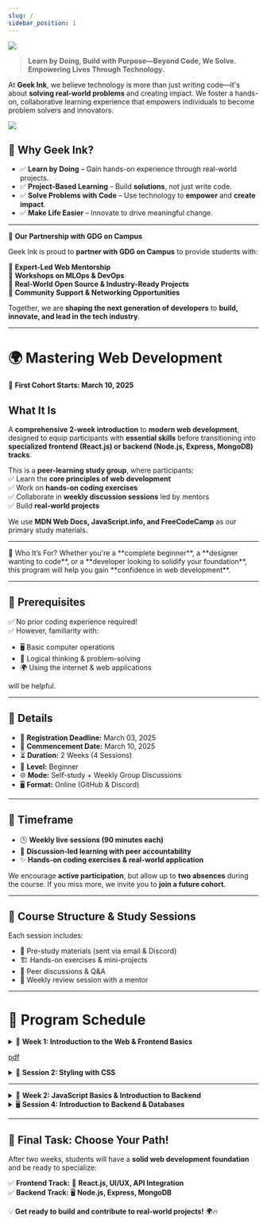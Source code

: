 ```yaml
---
slug: /
sidebar_position: 1
---
```


![](../static/img/hero.png)

<Quotes fetchFromAPI={true} />

> **Learn by Doing, Build with Purpose—Beyond Code, We Solve. Empowering Lives Through Technology.**  

At **Geek Ink**, we believe technology is more than just writing code—it's about **solving real-world problems** and creating impact. We foster a hands-on, collaborative learning experience that empowers individuals to become problem solvers and innovators.  

![](../static/img/heroCover.png)

## **🌟 Why Geek Ink?**  
- ✅ **Learn by Doing** – Gain hands-on experience through real-world projects.  
- ✅ **Project-Based Learning** – Build **solutions**, not just write code.  
- ✅ **Solve Problems with Code** – Use technology to **empower** and **create impact**.  
- ✅ **Make Life Easier** – Innovate to drive meaningful change.  

---  

<Heading color="#1e88e5"> 🤝 **Our Partnership with GDG on Campus**</Heading>  

Geek Ink is proud to **partner with GDG on Campus** to provide students with:  

🔹 **Expert-Led Web Mentorship**  
🔹 **Workshops on MLOps & DevOps**  
🔹 **Real-World Open Source & Industry-Ready Projects**  
🔹 **Community Support & Networking Opportunities**  

Together, we are **shaping the next generation of developers** to **build, innovate, and lead in the tech industry**.  

---  

# 🌍 Mastering Web Development 

🚀 **First Cohort Starts: March 10, 2025**

## **What It Is**  
A **comprehensive 2-week introduction** to **modern web development**, designed to equip participants with **essential skills** before transitioning into **specialized frontend (React.js) or backend (Node.js, Express, MongoDB) tracks**.  

This is a **peer-learning study group**, where participants:  
✅ Learn the **core principles of web development**  
✅ Work on **hands-on coding exercises**  
✅ Collaborate in **weekly discussion sessions** led by mentors  
✅ Build **real-world projects**  

We use **MDN Web Docs, JavaScript.info, and FreeCodeCamp** as our primary study materials.  

---

<Heading level={4}>
📌 Who It’s For?  
</Heading>
Whether you're a **complete beginner**, a **designer wanting to code**, or a **developer looking to solidify your foundation**, this program will help you gain **confidence in web development**.  

---

## **📌 Prerequisites**  
✅ No prior coding experience required!  
✅ However, familiarity with:  
   - 🖥 Basic computer operations  
   - 🧠 Logical thinking & problem-solving  
   - 🌍 Using the internet & web applications  
   
will be helpful.  

---

## **📌 Details**  
- 📅 **Registration Deadline:** March 03, 2025  
- 🚀 **Commencement Date:** March 10, 2025  
- ⏳ **Duration:** 2 Weeks (4 Sessions)  
- 🎯 **Level:** Beginner  
- 🌐 **Mode:** Self-study + Weekly Group Discussions  
- 🖥 **Format:** Online (GitHub & Discord)  

---

## **📌 Timeframe**  
- 🕒 **Weekly live sessions (90 minutes each)**  
- 🎤 **Discussion-led learning with peer accountability**  
- ✨ **Hands-on coding exercises & real-world application**  

We encourage **active participation**, but allow up to **two absences** during the course. If you miss more, we invite you to **join a future cohort**.  

---


## **📌 Course Structure & Study Sessions**  
Each session includes:  
- 📌 Pre-study materials (sent via email & Discord)  
- 🏗 Hands-on exercises & mini-projects  
- 👥 Peer discussions & Q&A  
- 🎤 Weekly review session with a mentor  

---

# **📅 Program Schedule**  

<details>
<summary>📌 <strong>Week 1: Introduction to the Web & Frontend Basics</strong></summary>

### **Session 1: How the Web Works & HTML Basics**  
✔ **Topics Covered:**  
   - 🌍 How the web works (**Clients, Servers, HTTP, DNS**)  
   - 📑 Introduction to **HTML & Semantic Markup**  

✔ **Hands-on Exercises:**  
   - 🛠 Set up **VS Code & GitHub Pages**  
   - 📄 Create a **basic HTML webpage**  

✔ **Deliverable:**  
   - ✅ A **personal profile page hosted on GitHub Pages**  

📖 **Learning Resources:**  
- [🔗 MDN HTML Basics](https://developer.mozilla.org/en-US/docs/Learn/HTML)  
</details>


[pdf](@site/static/pdf/WebDevelopmentFundamentals.pdf)


<details>
<summary>🎨 <strong>Session 2: Styling with CSS</strong></summary>

✔ **Topics Covered:**  
   - 🎨 CSS Selectors, Box Model, Colors, Fonts  
   - 📱 Responsive Design (**Media Queries, Flexbox**)  

✔ **Hands-on Exercises:**  
   - 🎭 Style the **profile page with CSS**  
   - 📐 Implement **a responsive layout using Flexbox**  

✔ **Deliverable:**  
   - ✅ A **fully styled, mobile-friendly webpage**  

📖 **Learning Resources:**  
- [🔗 CSS Tricks – Flexbox Guide](https://css-tricks.com/snippets/css/a-guide-to-flexbox/)  
</details>

---

<details>
<summary>📌 <strong>Week 2: JavaScript Basics & Introduction to Backend</strong></summary>

### **Session 3: JavaScript for Beginners**  
✔ **Topics Covered:**  
   - 🎯 JavaScript Variables & Data Types  
   - ⚡ Functions, Events & DOM Manipulation  

✔ **Hands-on Exercises:**  
   - 🏗 Add **interactive elements** (clickable buttons, text updates)  
   - 📋 Build a **simple To-Do List app**  

✔ **Deliverable:**  
   - ✅ A **JavaScript-powered interactive webpage**  

📖 **Learning Resources:**  
- [🔗 MDN JavaScript Guide](https://developer.mozilla.org/en-US/docs/Web/JavaScript/Guide)  
</details>

<details>
<summary>🖥️ <strong>Session 4: Introduction to Backend & Databases</strong></summary>

✔ **Topics Covered:**  
   - 🔌 What are **Servers & APIs**?  
   - 🏛 Basics of **Node.js, Express, and MongoDB**  

✔ **Hands-on Exercises:**  
   - 🔄 Make a **simple API call using Fetch**  
   - 🗄 Discuss **how databases store & retrieve data**  

✔ **Deliverable:**  
   - ✅ A **working API request demo**  

📖 **Learning Resources:**  
- [🔗 What is an API?](https://developer.mozilla.org/en-US/docs/Learn/JavaScript/Client-side_web_APIs/Introduction)  
</details>

---

## 🚀 **Final Task: Choose Your Path!**  
After two weeks, students will have a **solid web development foundation** and be ready to specialize:  

✅ **Frontend Track:** 🎨 **React.js, UI/UX, API Integration**  
✅ **Backend Track:** 🖥 **Node.js, Express, MongoDB**  

💡 **Get ready to build and contribute to real-world projects!** 🌍🔥  
